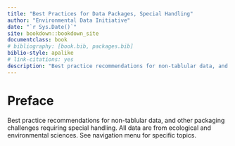 ```yaml
--- 
title: "Best Practices for Data Packages, Special Handling"
author: "Environmental Data Initiative"
date: "`r Sys.Date()`"
site: bookdown::bookdown_site
documentclass: book
# bibliography: [book.bib, packages.bib]
biblio-style: apalike
# link-citations: yes
description: "Best practice recommendations for non-tablular data, and other packaging challenges requiring special handling. All data are from ecological and environmental sciences."
---
```


# Preface

Best practice recommendations for non-tablular data, and other packaging challenges requiring special handling. All data are from ecological and environmental sciences.
See navigation menu for specific topics.
